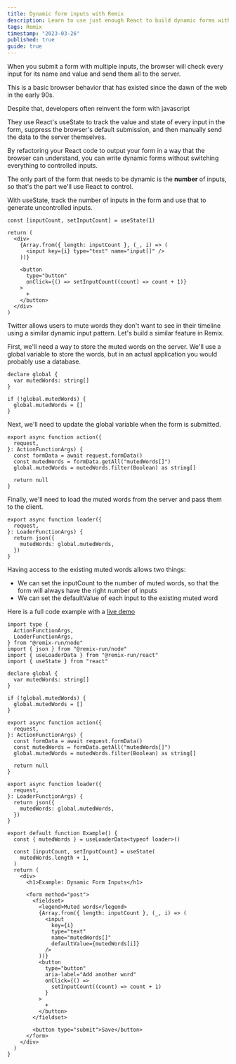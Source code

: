```yaml
---
title: Dynamic form inputs with Remix
description: Learn to use just enough React to build dynamic forms without Reinventing the Form by controlling every input. Use Remix to pre-load the form with saved data and to handle the form submission.
tags: Remix
timestamp: "2023-03-26"
published: true
guide: true
---
```


When you submit a form with multiple inputs, the browser will check every input for its name and value and send them all to the server.

This is a basic browser behavior that has existed since the dawn of the web in the early 90s.

Despite that, developers often reinvent the form with javascript

They use React's useState to track the value and state of every input in the form, suppress the browser's default submission, and then manually send the data to the server themselves.

By refactoring your React code to output your form in a way that the browser can understand, you can write dynamic forms without switching everything to controlled inputs.

The only part of the form that needs to be dynamic is the **number** of inputs, so that's the part we'll use React to control.

With useState, track the number of inputs in the form and use that to generate uncontrolled inputs.

```tsx
const [inputCount, setInputCount] = useState(1)

return (
  <div>
    {Array.from({ length: inputCount }, (_, i) => (
      <input key={i} type="text" name="input[]" />
    ))}

    <button
      type="button"
      onClick={() => setInputCount((count) => count + 1)}
    >
      +
    </button>
  </div>
)
```

Twitter allows users to mute words they don't want to see in their timeline using a similar dynamic input pattern. Let's build a similar feature in Remix.

First, we'll need a way to store the muted words on the server. We'll use a global variable to store the words, but in an actual application you would probably use a database.

```tsx
declare global {
  var mutedWords: string[]
}

if (!global.mutedWords) {
  global.mutedWords = []
}
```

Next, we'll need to update the global variable when the form is submitted.

```tsx
export async function action({
  request,
}: ActionFunctionArgs) {
  const formData = await request.formData()
  const mutedWords = formData.getAll("mutedWords[]")
  global.mutedWords = mutedWords.filter(Boolean) as string[]

  return null
}
```

Finally, we'll need to load the muted words from the server and pass them to the client.

```tsx
export async function loader({
  request,
}: LoaderFunctionArgs) {
  return json({
    mutedWords: global.mutedWords,
  })
}
```

Having access to the existing muted words allows two things:

- We can set the inputCount to the number of muted words, so that the form will always have the right number of inputs
- We can set the defaultValue of each input to the existing muted word

Here is a full code example with a [live demo](/content/remix-dynamic-form-inputs/example)

```tsx
import type {
  ActionFunctionArgs,
  LoaderFunctionArgs,
} from "@remix-run/node"
import { json } from "@remix-run/node"
import { useLoaderData } from "@remix-run/react"
import { useState } from "react"

declare global {
  var mutedWords: string[]
}

if (!global.mutedWords) {
  global.mutedWords = []
}

export async function action({
  request,
}: ActionFunctionArgs) {
  const formData = await request.formData()
  const mutedWords = formData.getAll("mutedWords[]")
  global.mutedWords = mutedWords.filter(Boolean) as string[]

  return null
}

export async function loader({
  request,
}: LoaderFunctionArgs) {
  return json({
    mutedWords: global.mutedWords,
  })
}

export default function Example() {
  const { mutedWords } = useLoaderData<typeof loader>()

  const [inputCount, setInputCount] = useState(
    mutedWords.length + 1,
  )
  return (
    <div>
      <h1>Example: Dynamic Form Inputs</h1>

      <form method="post">
        <fieldset>
          <legend>Muted words</legend>
          {Array.from({ length: inputCount }, (_, i) => (
            <input
              key={i}
              type="text"
              name="mutedWords[]"
              defaultValue={mutedWords[i]}
            />
          ))}
          <button
            type="button"
            aria-label="Add another word"
            onClick={() =>
              setInputCount((count) => count + 1)
            }
          >
            +
          </button>
        </fieldset>

        <button type="submit">Save</button>
      </form>
    </div>
  )
}
```
